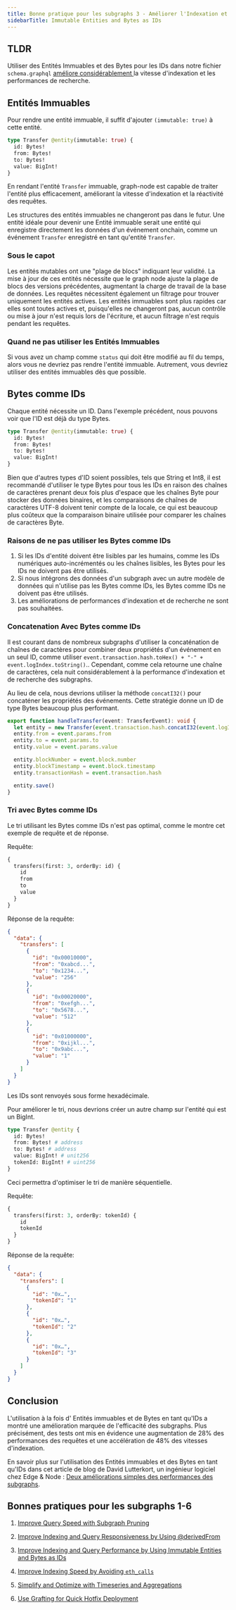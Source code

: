 ```yaml
---
title: Bonne pratique pour les subgraphs 3 - Améliorer l'Indexation et les Performances de Recherche en Utilisant des Entités Immuables et des Bytes comme IDs
sidebarTitle: Immutable Entities and Bytes as IDs
---
```


## TLDR

Utiliser des Entités Immuables et des Bytes pour les IDs dans notre fichier `schema.graphql` [améliore considérablement ](https://thegraph.com/blog/two-simple-subgraph-performance-improvements/) la vitesse d'indexation et les performances de recherche.

## Entités Immuables

Pour rendre une entité immuable, il suffit d'ajouter `(immutable: true)` à cette entité.

```graphql
type Transfer @entity(immutable: true) {
  id: Bytes!
  from: Bytes!
  to: Bytes!
  value: BigInt!
}
```

En rendant l'entité `Transfer` immuable, graph-node est capable de traiter l'entité plus efficacement, améliorant la vitesse d'indexation et la réactivité des requêtes.

Les structures des entités immuables ne changeront pas dans le futur. Une entité idéale pour devenir une Entité immuable serait une entité qui enregistre directement les données d'un événement onchain, comme un événement `Transfer` enregistré en tant qu'entité `Transfer`.

### Sous le capot

Les entités mutables ont une "plage de blocs" indiquant leur validité. La mise à jour de ces entités nécessite que le graph node ajuste la plage de blocs des versions précédentes, augmentant la charge de travail de la base de données. Les requêtes nécessitent également un filtrage pour trouver uniquement les entités actives. Les entités immuables sont plus rapides car elles sont toutes actives et, puisqu'elles ne changeront pas, aucun contrôle ou mise à jour n'est requis lors de l'écriture, et aucun filtrage n'est requis pendant les requêtes.

### Quand ne pas utiliser les Entités Immuables

Si vous avez un champ comme `status` qui doit être modifié au fil du temps, alors vous ne devriez pas rendre l'entité immuable. Autrement, vous devriez utiliser des entités immuables dès que possible.

## Bytes comme IDs

Chaque entité nécessite un ID. Dans l'exemple précédent, nous pouvons voir que l'ID est déjà du type Bytes.

```graphql
type Transfer @entity(immutable: true) {
  id: Bytes!
  from: Bytes!
  to: Bytes!
  value: BigInt!
}
```

Bien que d'autres types d'ID soient possibles, tels que String et Int8, il est recommandé d'utiliser le type Bytes pour tous les IDs en raison des chaînes de caractères prenant deux fois plus d'espace que les chaînes Byte pour stocker des données binaires, et les comparaisons de chaînes de caractères UTF-8 doivent tenir compte de la locale, ce qui est beaucoup plus coûteux que la comparaison binaire utilisée pour comparer les chaînes de caractères Byte.

### Raisons de ne pas utiliser les Bytes comme IDs

1. Si les IDs d'entité doivent être lisibles par les humains, comme les IDs numériques auto-incrémentés ou les chaînes lisibles, les Bytes pour les IDs ne doivent pas être utilisés.
2. Si nous intégrons des données d'un subgraph avec un autre modèle de données qui n'utilise pas les Bytes comme IDs, les Bytes comme IDs ne doivent pas être utilisés.
3. Les améliorations de performances d'indexation et de recherche ne sont pas souhaitées.

### Concatenation Avec Bytes comme IDs

Il est courant dans de nombreux subgraphs d'utiliser la concaténation de chaînes de caractères pour combiner deux propriétés d'un événement en un seul ID, comme utiliser `event.transaction.hash.toHex() + "-" + event.logIndex.toString()`.. Cependant, comme cela retourne une chaîne de caractères, cela nuit considérablement à la performance d'indexation et de recherche des subgraphs.

Au lieu de cela, nous devrions utiliser la méthode `concatI32()` pour concaténer les propriétés des événements. Cette stratégie donne un ID de type Bytes beaucoup plus performant.

```typescript
export function handleTransfer(event: TransferEvent): void {
  let entity = new Transfer(event.transaction.hash.concatI32(event.logIndex.toI32()))
  entity.from = event.params.from
  entity.to = event.params.to
  entity.value = event.params.value

  entity.blockNumber = event.block.number
  entity.blockTimestamp = event.block.timestamp
  entity.transactionHash = event.transaction.hash

  entity.save()
}
```

### Tri avec Bytes comme IDs

Le tri utilisant les Bytes comme IDs n'est pas optimal, comme le montre cet exemple de requête et de réponse.

Requête:

```graphql
{
  transfers(first: 3, orderBy: id) {
    id
    from
    to
    value
  }
}
```

Réponse de la requête:

```json
{
  "data": {
    "transfers": [
      {
        "id": "0x00010000",
        "from": "0xabcd...",
        "to": "0x1234...",
        "value": "256"
      },
      {
        "id": "0x00020000",
        "from": "0xefgh...",
        "to": "0x5678...",
        "value": "512"
      },
      {
        "id": "0x01000000",
        "from": "0xijkl...",
        "to": "0x9abc...",
        "value": "1"
      }
    ]
  }
}
```

Les IDs sont renvoyés sous forme hexadécimale.

Pour améliorer le tri, nous devrions créer un autre champ sur l'entité qui est un BigInt.

```graphql
type Transfer @entity {
  id: Bytes!
  from: Bytes! # address
  to: Bytes! # address
  value: BigInt! # unit256
  tokenId: BigInt! # uint256
}
```

Ceci permettra d'optimiser le tri de manière séquentielle.

Requête:

```graphql
{
  transfers(first: 3, orderBy: tokenId) {
    id
    tokenId
  }
}
```

Réponse de la requête:

```json
{
  "data": {
    "transfers": [
      {
        "id": "0x…",
        "tokenId": "1"
      },
      {
        "id": "0x…",
        "tokenId": "2"
      },
      {
        "id": "0x…",
        "tokenId": "3"
      }
    ]
  }
}
```

## Conclusion

L'utilisation à la fois d' Entités immuables et de Bytes en tant qu'IDs a montré une amélioration marquée de l'efficacité des subgraphs. Plus précisément, des tests ont mis en évidence une augmentation de 28% des performances des requêtes et une accélération de 48% des vitesses d'indexation.

En savoir plus sur l'utilisation des Entités immuables et des Bytes en tant qu'IDs dans cet article de blog de David Lutterkort, un ingénieur logiciel chez Edge & Node : [Deux améliorations simples des performances des subgraphs](https://thegraph.com/blog/two-simple-subgraph-performance-improvements/).

## Bonnes pratiques pour les subgraphs 1-6

1. [Improve Query Speed with Subgraph Pruning](/subgraphs/best-practices/pruning/)

2. [Improve Indexing and Query Responsiveness by Using @derivedFrom](/subgraphs/best-practices/derivedfrom/)

3. [Improve Indexing and Query Performance by Using Immutable Entities and Bytes as IDs](/subgraphs/best-practices/immutable-entities-bytes-as-ids/)

4. [Improve Indexing Speed by Avoiding `eth_calls`](/subgraphs/best-practices/avoid-eth-calls/)

5. [Simplify and Optimize with Timeseries and Aggregations](/subgraphs/best-practices/timeseries/)

6. [Use Grafting for Quick Hotfix Deployment](/subgraphs/best-practices/grafting-hotfix/)
